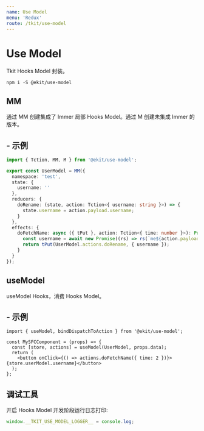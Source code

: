 ```yaml
---
name: Use Model
menu: 'Redux'
route: /tkit/use-model
---
```


# Use Model

Tkit Hooks Model 封装。

```
npm i -S @ekit/use-model
```

## MM

通过 MM 创建集成了 Immer 局部 Hooks Model。通过 M 创建未集成 Immer 的版本。

## - 示例

```ts
import { Tction, MM, M } from '@ekit/use-model';

export const UserModel = MM({
  namespace: 'test',
  state: {
    username: ''
  },
  reducers: {
    doRename: (state, action: Tction<{ username: string }>) => {
      state.username = action.payload.username;
    }
  },
  effects: {
    doFetchName: async ({ tPut }, action: Tction<{ time: number }>): Promise<{}> => {
      const username = await new Promise((rs) => rs(`me${action.payload.time}`));
      return tPut(UserModel.actions.doRename, { username });
    }
  }
});
```

## useModel

useModel Hooks，消费 Hooks Model。

## - 示例

```tsx
import { useModel, bindDispatchToAction } from '@ekit/use-model';

const MySFCComponent = (props) => {
  const [store, actions] = useModel(UserModel, props.data);
  return (
    <button onClick={() => actions.doFetchName({ time: 2 })}>{store.userModel.username}</button>
  );
};
```

## 调试工具

开启 Hooks Model 开发阶段运行日志打印:

```ts
window.__TKIT_USE_MODEL_LOGGER__ = console.log;
```

